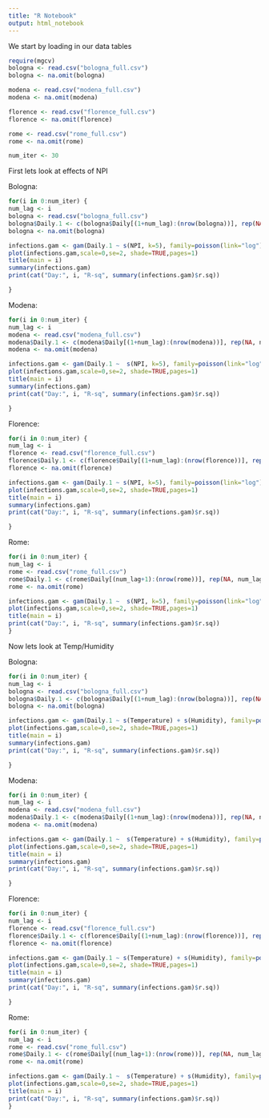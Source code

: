 ```yaml
---
title: "R Notebook"
output: html_notebook
---
```


We start by loading in our data tables

```r
require(mgcv)
bologna <- read.csv("bologna_full.csv")
bologna <- na.omit(bologna)

modena <- read.csv("modena_full.csv")
modena <- na.omit(modena)

florence <- read.csv("florence_full.csv")
florence <- na.omit(florence)

rome <- read.csv("rome_full.csv")
rome <- na.omit(rome)

num_iter <- 30
```

First lets look at effects of NPI


Bologna:
```r
for(i in 0:num_iter) {
num_lag <- i
bologna <- read.csv("bologna_full.csv")
bologna$Daily.1 <- c(bologna$Daily[(1+num_lag):(nrow(bologna))], rep(NA, num_lag))
bologna <- na.omit(bologna)

infections.gam <- gam(Daily.1 ~ s(NPI, k=5), family=poisson(link="log"), data=bologna)
plot(infections.gam,scale=0,se=2, shade=TRUE,pages=1)
title(main = i)
summary(infections.gam)
print(cat("Day:", i, "R-sq", summary(infections.gam)$r.sq))

}
```

Modena:
```r
for(i in 0:num_iter) {
num_lag <- i
modena <- read.csv("modena_full.csv")
modena$Daily.1 <- c(modena$Daily[(1+num_lag):(nrow(modena))], rep(NA, num_lag))
modena <- na.omit(modena)

infections.gam <- gam(Daily.1 ~  s(NPI, k=5), family=poisson(link="log"), data=modena)
plot(infections.gam,scale=0,se=2, shade=TRUE,pages=1)
title(main = i)
summary(infections.gam)
print(cat("Day:", i, "R-sq", summary(infections.gam)$r.sq))

}
```

Florence:
```r
for(i in 0:num_iter) {
num_lag <- i
florence <- read.csv("florence_full.csv")
florence$Daily.1 <- c(florence$Daily[(1+num_lag):(nrow(florence))], rep(NA, num_lag))
florence <- na.omit(florence)

infections.gam <- gam(Daily.1 ~ s(NPI, k=5), family=poisson(link="log"), data=florence)
plot(infections.gam,scale=0,se=2, shade=TRUE,pages=1)
title(main = i)
summary(infections.gam)
print(cat("Day:", i, "R-sq", summary(infections.gam)$r.sq))

}
```


Rome:
```r
for(i in 0:num_iter) {
num_lag <- i
rome <- read.csv("rome_full.csv")
rome$Daily.1 <- c(rome$Daily[(num_lag+1):(nrow(rome))], rep(NA, num_lag))
rome <- na.omit(rome)

infections.gam <- gam(Daily.1 ~  s(NPI, k=5), family=poisson(link="log"), data=rome)
plot(infections.gam,scale=0,se=2, shade=TRUE,pages=1)
title(main = i)
print(cat("Day:", i, "R-sq", summary(infections.gam)$r.sq))
}
```













Now lets look at Temp/Humidity


Bologna:
```r
for(i in 0:num_iter) {
num_lag <- i
bologna <- read.csv("bologna_full.csv")
bologna$Daily.1 <- c(bologna$Daily[(1+num_lag):(nrow(bologna))], rep(NA, num_lag))
bologna <- na.omit(bologna)

infections.gam <- gam(Daily.1 ~ s(Temperature) + s(Humidity), family=poisson(link="log"), data=bologna)
plot(infections.gam,scale=0,se=2, shade=TRUE,pages=1)
title(main = i)
summary(infections.gam)
print(cat("Day:", i, "R-sq", summary(infections.gam)$r.sq))

}
```

Modena:
```r
for(i in 0:num_iter) {
num_lag <- i
modena <- read.csv("modena_full.csv")
modena$Daily.1 <- c(modena$Daily[(1+num_lag):(nrow(modena))], rep(NA, num_lag))
modena <- na.omit(modena)

infections.gam <- gam(Daily.1 ~  s(Temperature) + s(Humidity), family=poisson(link="log"), data=modena)
plot(infections.gam,scale=0,se=2, shade=TRUE,pages=1)
title(main = i)
summary(infections.gam)
print(cat("Day:", i, "R-sq", summary(infections.gam)$r.sq))

}
```

Florence:
```r
for(i in 0:num_iter) {
num_lag <- i
florence <- read.csv("florence_full.csv")
florence$Daily.1 <- c(florence$Daily[(1+num_lag):(nrow(florence))], rep(NA, num_lag))
florence <- na.omit(florence)

infections.gam <- gam(Daily.1 ~ s(Temperature) + s(Humidity), family=poisson(link="log"), data=florence)
plot(infections.gam,scale=0,se=2, shade=TRUE,pages=1)
title(main = i)
summary(infections.gam)
print(cat("Day:", i, "R-sq", summary(infections.gam)$r.sq))

}
```


Rome:
```r
for(i in 0:num_iter) {
num_lag <- i
rome <- read.csv("rome_full.csv")
rome$Daily.1 <- c(rome$Daily[(num_lag+1):(nrow(rome))], rep(NA, num_lag))
rome <- na.omit(rome)

infections.gam <- gam(Daily.1 ~  s(Temperature) + s(Humidity), family=poisson(link="log"), data=rome)
plot(infections.gam,scale=0,se=2, shade=TRUE,pages=1)
title(main = i)
print(cat("Day:", i, "R-sq", summary(infections.gam)$r.sq))
}
```
